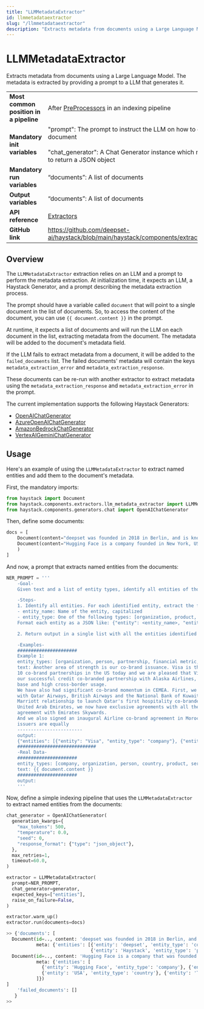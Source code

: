 ```yaml
---
title: "LLMMetadataExtractor"
id: llmmetadataextractor
slug: "/llmmetadataextractor"
description: "Extracts metadata from documents using a Large Language Model. The metadata is extracted by providing a prompt to a LLM that generates it."
---
```


# LLMMetadataExtractor

Extracts metadata from documents using a Large Language Model. The metadata is extracted by providing a prompt to a LLM that generates it.

|  |  |
| --- | --- |
| **Most common position in a pipeline** | After [PreProcessors](/docs/pipeline-components/preprocessors.mdx) in an indexing pipeline |
| **Mandatory init variables** | "prompt": The prompt to instruct the LLM on how to extract metadata from the document  <br /> <br />"chat_generator": A Chat Generator instance which represents the LLM configured to return a JSON object |
| **Mandatory run variables** | “documents”: A list of documents |
| **Output variables** | “documents”: A list of documents |
| **API reference** | [Extractors](ref:extractors-api) |
| **GitHub link** | https://github.com/deepset-ai/haystack/blob/main/haystack/components/extractors/llm_metadata_extractor.py |

## Overview

The `LLMMetadataExtractor` extraction relies on an LLM and a prompt to perform the metadata extraction. At initialization time, it expects an LLM, a Haystack Generator, and a prompt describing the metadata extraction process.

The prompt should have a variable called `document` that will point to a single document in the list of documents. So, to access the content of the document, you can use `{{ document.content }}` in the prompt.

At runtime, it expects a list of documents and will run the LLM on each document in the list, extracting metadata from the document. The metadata will be added to the document's metadata field.

If the LLM fails to extract metadata from a document, it will be added to the `failed_documents` list. The failed documents' metadata will contain the keys `metadata_extraction_error` and `metadata_extraction_response`.

These documents can be re-run with another extractor to extract metadata using the `metadata_extraction_response` and `metadata_extraction_error` in the prompt.

The current implementation supports the following Haystack Generators:

- [OpenAIChatGenerator](../generators/openaichatgenerator.mdx)
- [AzureOpenAIChatGenerator](../generators/azureopenaichatgenerator.mdx)
- [AmazonBedrockChatGenerator](../generators/amazonbedrockchatgenerator.mdx)
- [VertexAIGeminiChatGenerator](../generators/vertexaigeminichatgenerator.mdx)

## Usage

Here's an example of using the `LLMMetadataExtractor` to extract named entities and add them to the document's metadata.

First, the mandatory imports:

```python
from haystack import Document
from haystack.components.extractors.llm_metadata_extractor import LLMMetadataExtractor
from haystack.components.generators.chat import OpenAIChatGenerator
```

Then, define some documents:

```python
docs = [
    Document(content="deepset was founded in 2018 in Berlin, and is known for its Haystack framework"),
    Document(content="Hugging Face is a company founded in New York, USA and is known for its Transformers library"
    )
]

```

And now, a prompt that extracts named entities from the documents:

```python
NER_PROMPT = '''
    -Goal-
    Given text and a list of entity types, identify all entities of those types from the text.

    -Steps-
    1. Identify all entities. For each identified entity, extract the following information:
    - entity_name: Name of the entity, capitalized
    - entity_type: One of the following types: [organization, product, service, industry]
    Format each entity as a JSON like: {"entity": <entity_name>, "entity_type": <entity_type>}

    2. Return output in a single list with all the entities identified in steps 1.

    -Examples-
    ######################
    Example 1:
    entity_types: [organization, person, partnership, financial metric, product, service, industry, investment strategy, market trend]
    text: Another area of strength is our co-brand issuance. Visa is the primary network partner for eight of the top
    10 co-brand partnerships in the US today and we are pleased that Visa has finalized a multi-year extension of
    our successful credit co-branded partnership with Alaska Airlines, a portfolio that benefits from a loyal customer
    base and high cross-border usage.
    We have also had significant co-brand momentum in CEMEA. First, we launched a new co-brand card in partnership
    with Qatar Airways, British Airways and the National Bank of Kuwait. Second, we expanded our strong global
    Marriott relationship to launch Qatar's first hospitality co-branded card with Qatar Islamic Bank. Across the
    United Arab Emirates, we now have exclusive agreements with all the leading airlines marked by a recent
    agreement with Emirates Skywards.
    And we also signed an inaugural Airline co-brand agreement in Morocco with Royal Air Maroc. Now newer digital
    issuers are equally
    ------------------------
    output:
    {"entities": [{"entity": "Visa", "entity_type": "company"}, {"entity": "Alaska Airlines", "entity_type": "company"}, {"entity": "Qatar Airways", "entity_type": "company"}, {"entity": "British Airways", "entity_type": "company"}, {"entity": "National Bank of Kuwait", "entity_type": "company"}, {"entity": "Marriott", "entity_type": "company"}, {"entity": "Qatar Islamic Bank", "entity_type": "company"}, {"entity": "Emirates Skywards", "entity_type": "company"}, {"entity": "Royal Air Maroc", "entity_type": "company"}]}
    #############################
    -Real Data-
    ######################
    entity_types: [company, organization, person, country, product, service]
    text: {{ document.content }}
    ######################
    output:
    '''
```

Now, define a simple indexing pipeline that uses the `LLMMetadataExtractor` to extract named entities from the documents:

```python
chat_generator = OpenAIChatGenerator(
  generation_kwargs={
    "max_tokens": 500,
    "temperature": 0.0,
    "seed": 0,
    "response_format": {"type": "json_object"},
  },
  max_retries=1,
  timeout=60.0,
)

extractor = LLMMetadataExtractor(
  prompt=NER_PROMPT,
  chat_generator=generator,
  expected_keys=["entities"],
  raise_on_failure=False,
)

extractor.warm_up()
extractor.run(documents=docs)

>> {'documents': [
  Document(id=.., content: 'deepset was founded in 2018 in Berlin, and is known for its Haystack framework',
           meta: {'entities': [{'entity': 'deepset', 'entity_type': 'company'}, {'entity': 'Berlin', 'entity_type': 'city'},
                               {'entity': 'Haystack', 'entity_type': 'product'}]}),
  Document(id=.., content: 'Hugging Face is a company that was founded in New York, USA and is known for its Transformers library',
           meta: {'entities': [
             {'entity': 'Hugging Face', 'entity_type': 'company'}, {'entity': 'New York', 'entity_type': 'city'},
             {'entity': 'USA', 'entity_type': 'country'}, {'entity': 'Transformers', 'entity_type': 'product'}
           ]})
]
    'failed_documents': []
   }
>>
```
